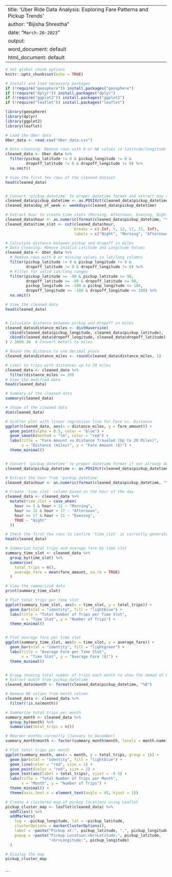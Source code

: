 
---
title: 'Uber Ride Data Analysis: Exploring Fare Patterns and Pickup Trends'
author: "Bijisha Shrestha"
date: "`March-20-2023`"
output:
  word_document: default
  html_document: default
---

```{r setup, include=FALSE}
# Set global chunk options
knitr::opts_chunk$set(echo = TRUE)

```


```{r}
# Install and load necessary packages
if (!require("geosphere")) install.packages("geosphere")
if (!require("dplyr")) install.packages("dplyr")
if (!require("ggplot2")) install.packages("ggplot2")
if (!require("leaflet")) install.packages("leaflet")

library(geosphere)
library(dplyr)
library(ggplot2)
library(leaflet)

```
```{r}
# Load the Uber data
Uber_data <- read.csv("Uber_data.csv")

# Data cleaning: Remove rows with 0 or NA values in latitude/longitude columns
cleaned_data <- Uber_data %>%
  filter(pickup_latitude != 0 & pickup_longitude != 0 & 
         dropoff_latitude != 0 & dropoff_longitude != 0) %>%
  na.omit()

# View the first few rows of the cleaned dataset
head(cleaned_data)



```

```{r}
# Convert 'pickup_datetime' to proper datetime format and extract day of the week
cleaned_data$pickup_datetime <- as.POSIXct(cleaned_data$pickup_datetime, format="%Y-%m-%d %H:%M:%S")
cleaned_data$day_of_week <- weekdays(cleaned_data$pickup_datetime)

# Extract hour to create time slots (Morning, Afternoon, Evening, Night)
cleaned_data$hour <- as.numeric(format(cleaned_data$pickup_datetime, "%H"))
cleaned_data$time_slot <- cut(cleaned_data$hour,
                              breaks = c(-Inf, 5, 12, 17, 21, Inf),
                              labels = c("Night", "Morning", "Afternoon", "Evening", "Night"))

# Calculate distance between pickup and dropoff in miles
# Data Cleaning: Remove Invalid Latitude and Longitude Values
cleaned_data <- Uber_data %>%
  # Remove rows with 0 or missing values in lat/long columns
  filter(pickup_latitude != 0 & pickup_longitude != 0 &
         dropoff_latitude != 0 & dropoff_longitude != 0) %>%
  # Filter for valid lat/long ranges
  filter(pickup_latitude >= -90 & pickup_latitude <= 90,
         dropoff_latitude >= -90 & dropoff_latitude <= 90,
         pickup_longitude >= -180 & pickup_longitude <= 180,
         dropoff_longitude >= -180 & dropoff_longitude <= 180) %>%
  na.omit()

# View the cleaned data
head(cleaned_data)



```


```{r}
# Calculate distance between pickup and dropoff in miles
cleaned_data$distance_miles <- distHaversine(
  cbind(cleaned_data$pickup_longitude, cleaned_data$pickup_latitude),
  cbind(cleaned_data$dropoff_longitude, cleaned_data$dropoff_latitude)
) / 1609.34  # Convert meters to miles

# Round the distance to one decimal place
cleaned_data$distance_miles <- round(cleaned_data$distance_miles, 1)

# Limit to trips with distances up to 20 miles
cleaned_data <- cleaned_data %>%
  filter(distance_miles <= 20)
# View the modified data
head(cleaned_data)

```


```{r}

# Summary of the cleaned data
summary(cleaned_data)

# Shape of the cleaned data
dim(cleaned_data)


```


```{r}
# Scatter plot with linear regression line for Fare vs. Distance
ggplot(cleaned_data, aes(x = distance_miles, y = fare_amount)) +
  geom_point(alpha = 0.5, color = "blue") +
  geom_smooth(method = "lm", color = "red") +
  labs(title = "Fare Amount vs Distance Traveled (Up to 20 Miles)", 
       x = "Distance (miles)", y = "Fare Amount ($)") +
  theme_minimal()



```



```{r}

# Convert 'pickup_datetime' to proper datetime format if not already done
cleaned_data$pickup_datetime <- as.POSIXct(cleaned_data$pickup_datetime, format="%Y-%m-%d %H:%M:%S")

# Extract the hour from 'pickup_datetime'
cleaned_data$hour <- as.numeric(format(cleaned_data$pickup_datetime, "%H"))

# Create 'time_slot' column based on the hour of the day
cleaned_data <- cleaned_data %>%
  mutate(time_slot = case_when(
    hour >= 5 & hour < 12 ~ "Morning",
    hour >= 12 & hour < 17 ~ "Afternoon",
    hour >= 17 & hour < 21 ~ "Evening",
    TRUE ~ "Night"
  ))

# Check the first few rows to confirm 'time_slot' is correctly generated
head(cleaned_data)

# Summarize total trips and average fare by time slot
summary_time_slot <- cleaned_data %>%
  group_by(time_slot) %>%
  summarise(
    total_trips = n(),
    average_fare = mean(fare_amount, na.rm = TRUE)
  )

# View the summarized data
print(summary_time_slot)

# Plot total trips per time slot
ggplot(summary_time_slot, aes(x = time_slot, y = total_trips)) +
  geom_bar(stat = "identity", fill = "lightblue") +
  labs(title = "Total Number of Trips per Time Slot", 
       x = "Time Slot", y = "Number of Trips") +
  theme_minimal()



```



```{r}
# Plot average fare per time slot
ggplot(summary_time_slot, aes(x = time_slot, y = average_fare)) +
  geom_bar(stat = "identity", fill = "lightgreen") +
  labs(title = "Average Fare per Time Slot", 
       x = "Time Slot", y = "Average Fare ($)") +
  theme_minimal()



```


```{r}
# Grapg shoeing total number of trips each month to show the demad of Uber ride througout the year 
# Extract month from pickup_datetime
cleaned_data$month <- format(cleaned_data$pickup_datetime, "%B")

# Remove NA values from month column
cleaned_data <- cleaned_data %>%
  filter(!is.na(month))

# Summarize total trips per month
summary_month <- cleaned_data %>%
  group_by(month) %>%
  summarise(total_trips = n())

# Reorder months correctly (January to December)
summary_month$month <- factor(summary_month$month, levels = month.name)

# Plot total trips per month
ggplot(summary_month, aes(x = month, y = total_trips, group = 1)) +
  geom_bar(stat = "identity", fill = "lightblue") +
  geom_line(color = "red", size = 1) +
  geom_point(color = "red", size = 2) +
  geom_text(aes(label = total_trips), vjust = -0.5) +
  labs(title = "Total Number of Trips per Month", 
       x = "Month", y = "Number of Trips") +
  theme_minimal() +
  theme(axis.text.x = element_text(angle = 45, hjust = 1))


```
```{r}
# Create a clustered map of pickup locations using Leaflet
pickup_cluster_map <- leaflet(cleaned_data) %>%
  addTiles() %>%
  addMarkers(
    lng = ~pickup_longitude, lat = ~pickup_latitude,
    clusterOptions = markerClusterOptions(),
    label = ~paste("Pickup at:", pickup_latitude, ",", pickup_longitude),
    popup = ~paste("Pickup Location:<br>Latitude:", pickup_latitude, 
                   "<br>Longitude:", pickup_longitude)
  )

# Display the map
pickup_cluster_map



```


```


